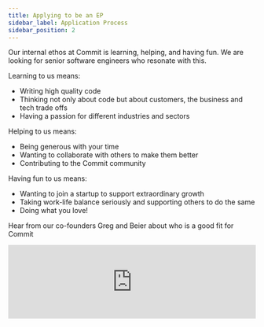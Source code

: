 ```yaml
---
title: Applying to be an EP
sidebar_label: Application Process
sidebar_position: 2
---
```


Our internal ethos at Commit is learning, helping, and having fun. We are looking for senior software engineers who resonate with this.

Learning to us means:

- Writing high quality code
- Thinking not only about code but about customers, the business and tech trade offs
- Having a passion for different industries and sectors

Helping to us means:

- Being generous with your time
- Wanting to collaborate with others to make them better
- Contributing to the Commit community

Having fun to us means:

- Wanting to join a startup to support extraordinary growth
- Taking work-life balance seriously and supporting others to do the same
- Doing what you love!

Hear from our co-founders Greg and Beier about who is a good fit for Commit

<iframe
  width="100%"
  style={{aspectRatio: '16/9'}}
  src="https://www.linkedin.com/embed/feed/update/urn:li:ugcPost:6769743587849707520?compact=1"
  title="Who is a good fit for Commit"
  frameborder="0"
  allowfullscreen
/>

And who is not the best for Commit if you are still unsure

<iframe
  width="100%"
  style={{aspectRatio: '16/9'}}
  src="https://www.linkedin.com/embed/feed/update/urn:li:ugcPost:6768641532577882112?compact=1"
  title="Who is not the best for Commit"
  frameborder="0"
  allowfullscreen
/>

## Interview process

We have a 3-step interview process at Commit that takes 7-10 days to complete based on your availability and schedule. All interviews are conducted over Zoom.

So here are the 3 steps in a bit more detail:

1. **Meet our Engineer Concierge:** This is a 30-minute conversation for you to learn more about the program and ask any questions that you have. We will be talking about your motivations for applying to the program, the values you hold as a software engineer, and the team dynamics that you like to work within.

2. **The Tech Assessment:** This 60- to 90-minute conversation is led by a member of our staff engineering team. This conversation is premised on inquiry-based questions about actual projects you’ve worked on and includes a system design component.

3. **Meet our CEO:** This 30-minute conversation is a chance for you to speak with our CEO, and ask him all the questions you have about joining Commit and working with a startup (or a few!)
